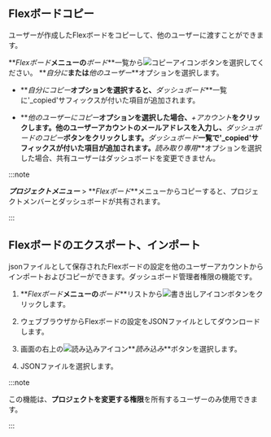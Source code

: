 ## Flexボードコピー

ユーザーが作成したFlexボードをコピーして、他のユーザーに渡すことができます。

**_Flexボード_**メニューの**_ボード_**一覧から![コピーアイコン](/img/ico-copy.svg)ボタンを選択してください。 **_自分に_**または**_他のユーザー_**オプションを選択します。

- **_自分にコピー_**オプションを選択すると、**_ダッシュボード_**一覧に'\_copied'サフィックスが付いた項目が追加されます。

- **_他のユーザーにコピー_**オプションを選択した場合、**_+アカウント_**をクリックします。他のユーザーアカウントのメールアドレスを入力し、**_ダッシュボードのコピー_**ボタンをクリックします。**_ダッシュボード_**一覧で'\_copied'サフィックスが付いた項目が追加されます。**_読み取り専用_**オプションを選択した場合、共有ユーザーはダッシュボードを変更できません。

:::note

**_プロジェクトメニュー_** > **_Flexボード_**メニューからコピーすると、プロジェクトメンバーとダッシュボードが共有されます。

:::

## Flexボードのエクスポート、インポート

jsonファイルとして保存されたFlexボードの設定を他のユーザーアカウントからインポートおよびコピーができます。ダッシュボード管理者権限の機能です。

1. **_Flexボード_**メニューの**_ボード_**リストから![書き出しアイコン](/img/ico-export.svg)ボタンをクリックします。 

2. ウェブブラウザからFlexボードの設定をJSONファイルとしてダウンロードします。

3. 画面の右上の![読み込みアイコン](/img/ico-import.svg)**_読み込み_**ボタンを選択します。

4. JSONファイルを選択します。

:::note

この機能は、**プロジェクトを変更する権限**を所有するユーザーのみ使用できます。

:::
